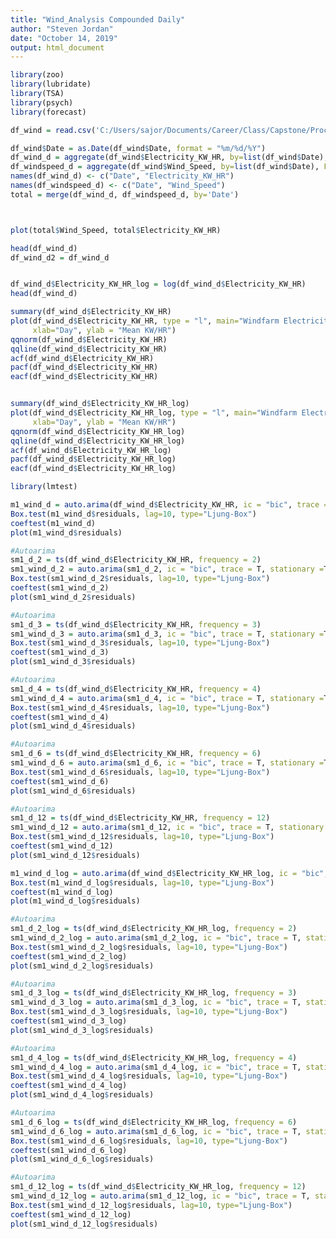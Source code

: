 ---
title: "Wind_Analysis Compounded Daily"
author: "Steven Jordan"
date: "October 14, 2019"
output: html_document
---

```{r st}
library(zoo)
library(lubridate)
library(TSA)
library(psych)
library(forecast)

df_wind = read.csv('C:/Users/sajor/Documents/Career/Class/Capstone/Processed Files2/Processed Files/Concatenated Files/production_windfarm_concat.csv')

df_wind$Date = as.Date(df_wind$Date, format = "%m/%d/%Y")
df_wind_d = aggregate(df_wind$Electricity_KW_HR, by=list(df_wind$Date), FUN=mean, na.rm=TRUE)
df_windspeed_d = aggregate(df_wind$Wind_Speed, by=list(df_wind$Date), FUN=mean, na.rm=TRUE)
names(df_wind_d) <- c("Date", "Electricity_KW_HR")
names(df_windspeed_d) <- c("Date", "Wind_Speed")
total = merge(df_wind_d, df_windspeed_d, by='Date')




```

```{r zeros}
plot(total$Wind_Speed, total$Electricity_KW_HR)


```


```{r differencing}
head(df_wind_d)
df_wind_d2 = df_wind_d


df_wind_d$Electricity_KW_HR_log = log(df_wind_d$Electricity_KW_HR)
head(df_wind_d)


```


```{r exploration}
summary(df_wind_d$Electricity_KW_HR)
plot(df_wind_d$Electricity_KW_HR, type = "l", main="Windfarm Electricity Production",
     xlab="Day", ylab = "Mean KW/HR")
qqnorm(df_wind_d$Electricity_KW_HR)
qqline(df_wind_d$Electricity_KW_HR)
acf(df_wind_d$Electricity_KW_HR)
pacf(df_wind_d$Electricity_KW_HR)
eacf(df_wind_d$Electricity_KW_HR)


summary(df_wind_d$Electricity_KW_HR_log)
plot(df_wind_d$Electricity_KW_HR_log, type = "l", main="Windfarm Electricity Production", 
     xlab="Day", ylab = "Mean KW/HR")
qqnorm(df_wind_d$Electricity_KW_HR_log)
qqline(df_wind_d$Electricity_KW_HR_log)
acf(df_wind_d$Electricity_KW_HR_log)
pacf(df_wind_d$Electricity_KW_HR_log)
eacf(df_wind_d$Electricity_KW_HR_log)
```
```{r autoarima regular}
library(lmtest)

m1_wind_d = auto.arima(df_wind_d$Electricity_KW_HR, ic = "bic", trace = T, stationary =T)
Box.test(m1_wind_d$residuals, lag=10, type="Ljung-Box") 
coeftest(m1_wind_d) 
plot(m1_wind_d$residuals) 

#Autoarima
sm1_d_2 = ts(df_wind_d$Electricity_KW_HR, frequency = 2)
sm1_wind_d_2 = auto.arima(sm1_d_2, ic = "bic", trace = T, stationary =T)
Box.test(sm1_wind_d_2$residuals, lag=10, type="Ljung-Box") 
coeftest(sm1_wind_d_2) 
plot(sm1_wind_d_2$residuals) 

#Autoarima
sm1_d_3 = ts(df_wind_d$Electricity_KW_HR, frequency = 3)
sm1_wind_d_3 = auto.arima(sm1_d_3, ic = "bic", trace = T, stationary =T)
Box.test(sm1_wind_d_3$residuals, lag=10, type="Ljung-Box") 
coeftest(sm1_wind_d_3) 
plot(sm1_wind_d_3$residuals) 

#Autoarima
sm1_d_4 = ts(df_wind_d$Electricity_KW_HR, frequency = 4)
sm1_wind_d_4 = auto.arima(sm1_d_4, ic = "bic", trace = T, stationary =T)
Box.test(sm1_wind_d_4$residuals, lag=10, type="Ljung-Box") 
coeftest(sm1_wind_d_4) 
plot(sm1_wind_d_4$residuals) 

#Autoarima
sm1_d_6 = ts(df_wind_d$Electricity_KW_HR, frequency = 6)
sm1_wind_d_6 = auto.arima(sm1_d_6, ic = "bic", trace = T, stationary =T)
Box.test(sm1_wind_d_6$residuals, lag=10, type="Ljung-Box") 
coeftest(sm1_wind_d_6) 
plot(sm1_wind_d_6$residuals) 

#Autoarima
sm1_d_12 = ts(df_wind_d$Electricity_KW_HR, frequency = 12)
sm1_wind_d_12 = auto.arima(sm1_d_12, ic = "bic", trace = T, stationary =T)
Box.test(sm1_wind_d_12$residuals, lag=10, type="Ljung-Box") 
coeftest(sm1_wind_d_12) 
plot(sm1_wind_d_12$residuals) 

```

```{r autoarima log}

m1_wind_d_log = auto.arima(df_wind_d$Electricity_KW_HR_log, ic = "bic", trace = T, stationary =T)
Box.test(m1_wind_d_log$residuals, lag=10, type="Ljung-Box") 
coeftest(m1_wind_d_log) 
plot(m1_wind_d_log$residuals) 

#Autoarima
sm1_d_2_log = ts(df_wind_d$Electricity_KW_HR_log, frequency = 2)
sm1_wind_d_2_log = auto.arima(sm1_d_2_log, ic = "bic", trace = T, stationary =T)
Box.test(sm1_wind_d_2_log$residuals, lag=10, type="Ljung-Box") 
coeftest(sm1_wind_d_2_log) 
plot(sm1_wind_d_2_log$residuals) 

#Autoarima
sm1_d_3_log = ts(df_wind_d$Electricity_KW_HR_log, frequency = 3)
sm1_wind_d_3_log = auto.arima(sm1_d_3_log, ic = "bic", trace = T, stationary =T)
Box.test(sm1_wind_d_3_log$residuals, lag=10, type="Ljung-Box") 
coeftest(sm1_wind_d_3_log) 
plot(sm1_wind_d_3_log$residuals) 

#Autoarima
sm1_d_4_log = ts(df_wind_d$Electricity_KW_HR_log, frequency = 4)
sm1_wind_d_4_log = auto.arima(sm1_d_4_log, ic = "bic", trace = T, stationary =T)
Box.test(sm1_wind_d_4_log$residuals, lag=10, type="Ljung-Box") 
coeftest(sm1_wind_d_4_log) 
plot(sm1_wind_d_4_log$residuals) 

#Autoarima
sm1_d_6_log = ts(df_wind_d$Electricity_KW_HR_log, frequency = 6)
sm1_wind_d_6_log = auto.arima(sm1_d_6_log, ic = "bic", trace = T, stationary =T)
Box.test(sm1_wind_d_6_log$residuals, lag=10, type="Ljung-Box") 
coeftest(sm1_wind_d_6_log) 
plot(sm1_wind_d_6_log$residuals) 

#Autoarima
sm1_d_12_log = ts(df_wind_d$Electricity_KW_HR_log, frequency = 12)
sm1_wind_d_12_log = auto.arima(sm1_d_12_log, ic = "bic", trace = T, stationary =T)
Box.test(sm1_wind_d_12_log$residuals, lag=10, type="Ljung-Box") 
coeftest(sm1_wind_d_12_log) 
plot(sm1_wind_d_12_log$residuals) 

```


